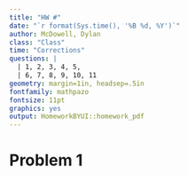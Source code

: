 ```yaml
---
title: "HW #"
date: "`r format(Sys.time(), '%B %d, %Y')`"
author: McDowell, Dylan
class: "Class"
time: "Corrections"
questions: |
  | 1, 2, 3, 4, 5, 
  | 6, 7, 8, 9, 10, 11
geometry: margin=1in, headsep=.5in
fontfamily: mathpazo
fontsize: 11pt
graphics: yes
output: HomeworkBYUI::homework_pdf
---
```


# Problem 1
